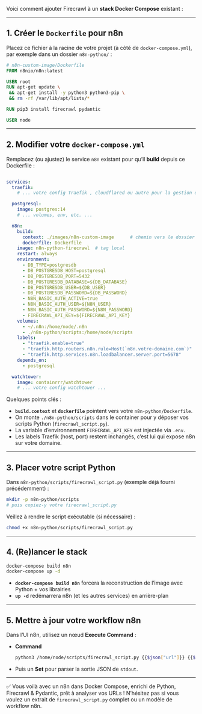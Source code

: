 Voici comment ajouter Firecrawl à un **stack Docker Compose** existant :

---

## 1. Créer le `Dockerfile` pour n8n

Placez ce fichier à la racine de votre projet (à côté de `docker-compose.yml`), par exemple dans un dossier `n8n-python/` :

```dockerfile
# n8n-custom-image/Dockerfile
FROM n8nio/n8n:latest

USER root
RUN apt-get update \
 && apt-get install -y python3 python3-pip \
 && rm -rf /var/lib/apt/lists/*

RUN pip3 install firecrawl pydantic

USER node
```

---

## 2. Modifier votre `docker-compose.yml`

Remplacez (ou ajustez) le service `n8n` existant pour qu’il **build** depuis ce Dockerfile :

```yaml

services:
  traefik:
    # ... votre config Traefik , cloudflared ou autre pour la gestion du reverse proxy / tunnel...

  postgresql:
    image: postgres:14
    # ... volumes, env, etc. ...

  n8n:
    build:
      context: ./images/n8n-custom-image      # chemin vers le dossier contenant le Dockerfile
      dockerfile: Dockerfile
    image: n8n-python-firecrawl  # tag local
    restart: always
    environment:
      - DB_TYPE=postgresdb
      - DB_POSTGRESDB_HOST=postgresql
      - DB_POSTGRESDB_PORT=5432
      - DB_POSTGRESDB_DATABASE=${DB_DATABASE}
      - DB_POSTGRESDB_USER=${DB_USER}
      - DB_POSTGRESDB_PASSWORD=${DB_PASSWORD}
      - N8N_BASIC_AUTH_ACTIVE=true
      - N8N_BASIC_AUTH_USER=${N8N_USER}
      - N8N_BASIC_AUTH_PASSWORD=${N8N_PASSWORD}
      - FIRECRAWL_API_KEY=${FIRECRAWL_API_KEY}
    volumes:
      - ~/.n8n:/home/node/.n8n
      - ./n8n-python/scripts:/home/node/scripts
    labels:
      - "traefik.enable=true"
      - "traefik.http.routers.n8n.rule=Host(`n8n.votre-domaine.com`)"
      - "traefik.http.services.n8n.loadbalancer.server.port=5678"
    depends_on:
      - postgresql

  watchtower:
    image: containrrr/watchtower
    # ... votre config watchtower ...
```

Quelques points clés :

* **`build.context`** et **`dockerfile`** pointent vers votre `n8n-python/Dockerfile`.
* On monte `./n8n-python/scripts` dans le container pour y déposer vos scripts Python (`firecrawl_script.py`).
* La variable d’environnement `FIRECRAWL_API_KEY` est injectée via `.env`.
* Les labels Traefik (host, port) restent inchangés, c’est lui qui expose n8n sur votre domaine.

---

## 3. Placer votre script Python

Dans `n8n-python/scripts/firecrawl_script.py` (exemple déjà fourni précédemment) :

```bash
mkdir -p n8n-python/scripts
# puis copiez-y votre firecrawl_script.py
```

Veillez à rendre le script exécutable (si nécessaire) :

```bash
chmod +x n8n-python/scripts/firecrawl_script.py
```

---

## 4. (Re)lancer le stack

```bash
docker-compose build n8n
docker-compose up -d
```

* **`docker-compose build n8n`** forcera la reconstruction de l’image avec Python + vos librairies
* **`up -d`** redémarrera n8n (et les autres services) en arrière-plan

---

## 5. Mettre à jour votre workflow n8n

Dans l’UI n8n, utilisez un nœud **Execute Command** :

* **Command**

  ```bash
  python3 /home/node/scripts/firecrawl_script.py {{$json["url"]}} {{$env.FIRECRAWL_API_KEY}}
  ```
* Puis un **Set** pour parser la sortie JSON de `stdout`.

---

✅ Vous voilà avec un n8n dans Docker Compose, enrichi de Python, Firecrawl & Pydantic, prêt à analyser vos URLs ! N’hésitez pas si vous voulez un extrait de `firecrawl_script.py` complet ou un modèle de workflow n8n.
